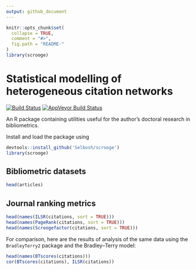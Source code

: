 ```yaml
---
output: github_document
---
```


<!-- README.md is generated from README.Rmd. Please edit that file -->

```r
knitr::opts_chunk$set(
  collapse = TRUE,
  comment = "#>",
  fig.path = "README-"
)
library(scrooge)
```

# Statistical modelling of heterogeneous citation networks

[![Build Status](https://travis-ci.org/Selbosh/scrooge.svg?branch=master)](https://travis-ci.org/Selbosh/scrooge) [![AppVeyor Build Status](https://ci.appveyor.com/api/projects/status/github/Selbosh/scrooge?branch=master&svg=true)](https://ci.appveyor.com/project/Selbosh/scrooge)

An R package containing utilities useful for the author's doctoral research in bibliometrics.

Install and load the package using

```r
devtools::install_github('Selbosh/scrooge')
library(scrooge)
```

## Bibliometric datasets

```r
head(articles)
```

## Journal ranking metrics

```r
head(names(ILSR(citations, sort = TRUE)))
head(names(PageRank(citations, sort = TRUE)))
head(names(Scroogefactor(citations, sort = TRUE)))
```

For comparison, here are the results of analysis of the same data using the `BradleyTerry2` package and the Bradley--Terry model:

```r
head(names(BTscores(citations)))
cor(BTscores(citations), ILSR(citations))
```

